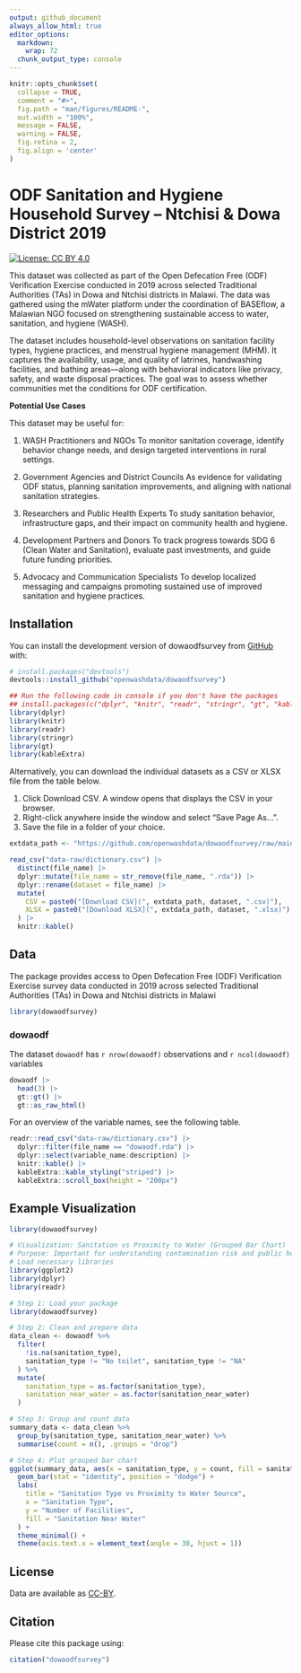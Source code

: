 ```yaml
---
output: github_document
always_allow_html: true
editor_options: 
  markdown: 
    wrap: 72
  chunk_output_type: console
---
```


<!-- README.md is generated from README.Rmd. Please edit that file -->

```r
knitr::opts_chunk$set(
  collapse = TRUE,
  comment = "#>",
  fig.path = "man/figures/README-",
  out.width = "100%",
  message = FALSE,
  warning = FALSE,
  fig.retina = 2,
  fig.align = 'center'
)
```

# ODF Sanitation and Hygiene Household Survey – Ntchisi & Dowa District 2019

<!-- badges: start -->

[![License: CC BY
4.0](https://img.shields.io/badge/License-CC_BY_4.0-lightgrey.svg)](https://creativecommons.org/licenses/by/4.0/)

<!-- badges: end -->

This dataset was collected as part of the Open Defecation Free (ODF)
Verification Exercise conducted in 2019 across selected Traditional
Authorities (TAs) in Dowa and Ntchisi districts in Malawi. The data was
gathered using the mWater platform under the coordination of BASEflow, a
Malawian NGO focused on strengthening sustainable access to water,
sanitation, and hygiene (WASH).

The dataset includes household-level observations on sanitation facility
types, hygiene practices, and menstrual hygiene management (MHM). It
captures the availability, usage, and quality of latrines, handwashing
facilities, and bathing areas—along with behavioral indicators like
privacy, safety, and waste disposal practices. The goal was to assess
whether communities met the conditions for ODF certification.

**Potential Use Cases**

This dataset may be useful for:

1.  WASH Practitioners and NGOs To monitor sanitation coverage, identify
    behavior change needs, and design targeted interventions in rural
    settings.

2.  Government Agencies and District Councils As evidence for validating
    ODF status, planning sanitation improvements, and aligning with
    national sanitation strategies.

3.  Researchers and Public Health Experts To study sanitation behavior,
    infrastructure gaps, and their impact on community health and
    hygiene.

4.  Development Partners and Donors To track progress towards SDG 6
    (Clean Water and Sanitation), evaluate past investments, and guide
    future funding priorities.

5.  Advocacy and Communication Specialists To develop localized
    messaging and campaigns promoting sustained use of improved
    sanitation and hygiene practices.

## Installation

You can install the development version of dowaodfsurvey from
[GitHub](https://github.com/) with:

``` r
# install.packages("devtools")
devtools::install_github("openwashdata/dowaodfsurvey")
```

```r
## Run the following code in console if you don't have the packages
## install.packages(c("dplyr", "knitr", "readr", "stringr", "gt", "kableExtra"))
library(dplyr)
library(knitr)
library(readr)
library(stringr)
library(gt)
library(kableExtra)
```

Alternatively, you can download the individual datasets as a CSV or XLSX
file from the table below.

1.  Click Download CSV. A window opens that displays the CSV in your
    browser.
2.  Right-click anywhere inside the window and select "Save Page As...".
3.  Save the file in a folder of your choice.

```r

extdata_path <- "https://github.com/openwashdata/dowaodfsurvey/raw/main/inst/extdata/"

read_csv("data-raw/dictionary.csv") |> 
  distinct(file_name) |> 
  dplyr::mutate(file_name = str_remove(file_name, ".rda")) |> 
  dplyr::rename(dataset = file_name) |> 
  mutate(
    CSV = paste0("[Download CSV](", extdata_path, dataset, ".csv)"),
    XLSX = paste0("[Download XLSX](", extdata_path, dataset, ".xlsx)")
  ) |> 
  knitr::kable()

```

## Data

The package provides access to Open Defecation Free (ODF) Verification Exercise survey data conducted in 2019 across selected Traditional Authorities (TAs) in Dowa and Ntchisi districts in Malawi

```r
library(dowaodfsurvey)
```

### dowaodf

The dataset `dowaodf`  has `r nrow(dowaodf)` observations and `r ncol(dowaodf)`
variables

```r
dowaodf |> 
  head(3) |> 
  gt::gt() |>
  gt::as_raw_html()
```

For an overview of the variable names, see the following table.

```r
readr::read_csv("data-raw/dictionary.csv") |>
  dplyr::filter(file_name == "dowaodf.rda") |>
  dplyr::select(variable_name:description) |> 
  knitr::kable() |> 
  kableExtra::kable_styling("striped") |> 
  kableExtra::scroll_box(height = "200px")
```

## Example Visualization

```r
library(dowaodfsurvey)

# Visualization: Sanitation vs Proximity to Water (Grouped Bar Chart)
# Purpose: Important for understanding contamination risk and public health safety.
# Load necessary libraries
library(ggplot2)
library(dplyr)
library(readr)

# Step 1: Load your package
library(dowaodfsurvey)

# Step 2: Clean and prepare data
data_clean <- dowaodf %>%
  filter(
    !is.na(sanitation_type),
    sanitation_type != "No toilet", sanitation_type != "NA"
  ) %>%
  mutate(
    sanitation_type = as.factor(sanitation_type),
    sanitation_near_water = as.factor(sanitation_near_water)
  )

# Step 3: Group and count data
summary_data <- data_clean %>%
  group_by(sanitation_type, sanitation_near_water) %>%
  summarise(count = n(), .groups = "drop")

# Step 4: Plot grouped bar chart
ggplot(summary_data, aes(x = sanitation_type, y = count, fill = sanitation_near_water)) +
  geom_bar(stat = "identity", position = "dodge") +
  labs(
    title = "Sanitation Type vs Proximity to Water Source",
    x = "Sanitation Type",
    y = "Number of Facilities",
    fill = "Sanitation Near Water"
  ) +
  theme_minimal() +
  theme(axis.text.x = element_text(angle = 30, hjust = 1))

```

## License

Data are available as
[CC-BY](https://github.com/openwashdata/%7B%7B%7Bpackagename%7D%7D%7D/blob/main/LICENSE.md).

## Citation

Please cite this package using:

```r
citation("dowaodfsurvey")
```
